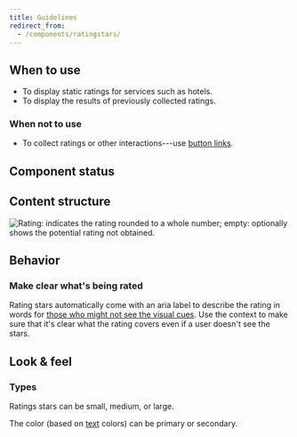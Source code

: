 ```yaml
---
title: Guidelines
redirect_from:
  - /components/ratingstars/
---
```


<ReactExample exampleId="RatingStars-default" />

## When to use

- To display static ratings for services such as hotels.
- To display the results of previously collected ratings.

### When not to use

- To collect ratings or other interactions---use [button links](/components/action/buttonlink/).

## Component status

<ComponentStatus component="RatingStars" />

## Content structure

![Rating: indicates the rating rounded to a whole number; empty: optionally shows the potential rating not obtained.](fileId:4QJZqvBvRrLu6t9mwObCkA;nodeId:164%3A0)

## Behavior

### Make clear what's being rated

Rating stars automatically come with an aria label to describe the rating in words
for [those who might not see the visual cues](/foundation/accessibility/).
Use the context to make sure that it's clear what the rating covers
even if a user doesn't see the stars.

## Look & feel

### Types

Ratings stars can be small, medium, or large.

<ReactExample exampleId="RatingStars-sizes" />

The color (based on [text](/components/text/text/) colors) can be primary or secondary.

<ReactExample exampleId="RatingStars-colors" />
